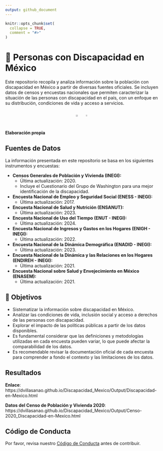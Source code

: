 ```yaml
---
output: github_document
---
```


<!-- README.md is generated from README.Rmd. Please edit that file -->

```r
knitr::opts_chunk$set(
  collapse = TRUE,
  comment = "#>"
)
```

# 📌 Personas con Discapacidad en México  

Este repositorio recopila y analiza información sobre la población con discapacidad en México a partir de diversas fuentes oficiales. Se incluyen datos de censos y encuestas nacionales que permiten caracterizar la situación de las personas con discapacidad en el país, con un enfoque en su distribución, condiciones de vida y acceso a servicios.   

<div style="display: flex; justify-content: center; gap: 10px;">

<img src="Output/Población con discapacidad_Page_3.png" width="50%" style="margin: 1px;">

<img src="Output/Población con discapacidad_Page_4.png" width="45%" style="margin: 1px;">

</div>

**Elaboración propia**

## Fuentes de Datos

La información presentada en este repositorio se basa en los siguientes instrumentos y encuestas:

* **Censos Generales de Población y Vivienda (INEGI):**
    * Última actualización: 2020.
    * Incluye el Cuestionario del Grupo de Washington para una mejor identificación de la discapacidad.
* **Encuesta Nacional de Empleo y Seguridad Social (ENESS - INEGI):**
    * Última actualización: 2017.
* **Encuesta Nacional de Salud y Nutrición (ENSANUT):**
    * Última actualización: 2023.
* **Encuesta Nacional de Uso del Tiempo (ENUT - INEGI):**
    * Última actualización: 2024.
* **Encuesta Nacional de Ingresos y Gastos en los Hogares (ENIGH - INEGI):**
    * Última actualización: 2022.
* **Encuesta Nacional de la Dinámica Demográfica (ENADID - INEGI):**
    * Última actualización: 2023.
* **Encuesta Nacional de la Dinámica y las Relaciones en los Hogares (ENDIREH - INEGI):**
    * Última actualización: 2021.
* **Encuesta Nacional sobre Salud y Envejecimiento en México (ENASEM):**
    * Última actualización: 2021.  

## 📌 Objetivos  

- Sistematizar la información sobre discapacidad en México.  
- Analizar las condiciones de vida, inclusión social y acceso a derechos de las personas con discapacidad.  
- Explorar el impacto de las políticas públicas a partir de los datos disponibles.  
- Es fundamental considerar que las definiciones y metodologías utilizadas en cada encuesta pueden variar, lo que puede afectar la comparabilidad de los datos.
- Es recomendable revisar la documentación oficial de cada encuesta para comprender a fondo el contexto y las limitaciones de los datos.

## Resultados

**Enlace**: https://dvillasanao.github.io/Discapacidad_Mexico/Output/Discapacidad-en-Mexico.html   

**Datos del Censo de Población y Vivienda 2020**: https://dvillasanao.github.io/Discapacidad_Mexico/Output/Censo-2020_Discapacidad-en-Mexico.html

## Código de Conducta

Por favor, revisa nuestro [Código de Conducta](CODE_OF_CONDUCT.md) antes de contribuir.
